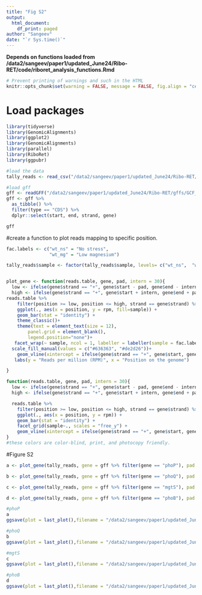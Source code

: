 ```yaml
---
title: "Fig S2"
output: 
  html_document:
    df_print: paged
author: "Sangeev"
date: "`r Sys.time()`"
---
```


<style type="text/css">
.main-container {
  max-width: 1500px;
  margin-left: auto;
  margin-right: auto;
}
</style>

**Depends on functions loaded from /data2/sangeev/paper1/updated_June24/Ribo-RET/code/riboret_analysis_functions.Rmd**

```r
# Prevent printing of warnings and such in the HTML
knitr::opts_chunk$set(warning = FALSE, message = FALSE, fig.align = "center", eval = FALSE)
```

# Load packages
```r
library(tidyverse)
library(GenomicAlignments)
library(ggplot2)
library(GenomicAlignments)
library(parallel)
library(RiboRet)
library(ggpubr)
```

```r
#load the data
tally_reads <- read_csv("/data2/sangeev/paper1/updated_June24/Ribo-RET/dataframe/tally_reads_offset0.csv")
```

```r
#load gff
gff <- readGFF("/data2/sangeev/paper1/updated_June24/Ribo-RET/gffs/GCF_000005845.2_ASM584v2_genomic.gff.gz")
gff <- gff %>% 
  as_tibble() %>%
  filter(type == "CDS") %>%
  dplyr::select(start, end, strand, gene)

gff
```

#create a function to plot reads mapping to specific position. 
```r
fac.labels <- c("wt_ns" = "No stress",
                "wt_mg" = "Low magnesium")

tally_reads$sample <- factor(tally_reads$sample, levels= c("wt_ns",  "wt_mg"))


plot_gene <- function(reads.table, gene, pad, intern = 30){
  low <- ifelse(gene$strand == "+", gene$start - pad, gene$end - intern)
  high <- ifelse(gene$strand == "+", gene$start + intern, gene$end + pad)
reads.table %>% 
    filter(position >= low, position <= high, strand == gene$strand) %>%
    ggplot(., aes(x = position, y = rpm, fill=sample)) +
    geom_bar(stat = "identity") +
    theme_classic()+
    theme(text = element_text(size = 12),
        panel.grid = element_blank(),
        legend.position="none")+
   facet_wrap(~ sample, ncol = 1, labeller = labeller(sample = fac.labels)) +
  scale_fill_manual(values = c("#636363", "#de2d26"))+
    geom_vline(xintercept = ifelse(gene$strand == "+", gene$start, gene$end), col = "#8856a7", alpha = 1, linetype = 2) +
   labs(y = "Reads per million (RPM)", x = "Position on the genome") 

}

function(reads.table, gene, pad, intern = 30){
  low <- ifelse(gene$strand == "+", gene$start - pad, gene$end - intern)
  high <- ifelse(gene$strand == "+", gene$start + intern, gene$end + pad)

  reads.table %>% 
    filter(position >= low, position <= high, strand == gene$strand) %>%
    ggplot(., aes(x = position, y = rpm)) +
    geom_bar(stat = "identity") +
    facet_grid(sample~., scales = "free_y") +
    geom_vline(xintercept = ifelse(gene$strand == "+", gene$start, gene$end), col = "red", alpha = 0.2)
}
#these colors are color-blind, print, and photocopy friendly. 
```

#Figure S2
```r
a <- plot_gene(tally_reads, gene = gff %>% filter(gene == "phoP"), pad = 0, intern = 100)

b <- plot_gene(tally_reads, gene = gff %>% filter(gene == "phoQ"), pad = 0, intern = 100)

c <- plot_gene(tally_reads, gene = gff %>% filter(gene == "mgtS"), pad = 0, intern = 100)

d <- plot_gene(tally_reads, gene = gff %>% filter(gene == "phoB"), pad = 0, intern = 100)
```

```r
#phoP
a
ggsave(plot = last_plot(),filename = "/data2/sangeev/paper1/updated_June24/figures/FigS2a.png", dpi = 600, width = 5, height = 3.5)
```

```r
#phoQ
b
ggsave(plot = last_plot(),filename = "/data2/sangeev/paper1/updated_June24/figures/FigS2b.png", dpi = 600, width = 5, height = 3.5)
```

```r
#mgtS
c
ggsave(plot = last_plot(),filename = "/data2/sangeev/paper1/updated_June24/figures/FigS2c.png", dpi = 600, width = 5, height = 3.5)
```

```r
#phoB
d
ggsave(plot = last_plot(),filename = "/data2/sangeev/paper1/updated_June24/figures/FigS2d.png", dpi = 600, width = 5, height = 3.5)
```



